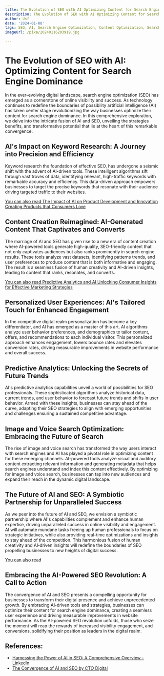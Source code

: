 ```yaml
---
title: The Evolution of SEO with AI Optimizing Content for Search Engine Dominance
description: The Evolution of SEO with AI Optimizing Content for Search Engine Dominance
author: Usf
date: '2024-01-08'
tags: SEO, AI, Search Engine Optimization, Content Optimization, Search Engine Dominance
imageUrl: /pixa/20240116203919.jpg

---
```

# The Evolution of SEO  with AI: Optimizing Content for Search Engine Dominance

In the ever-evolving digital landscape, search engine optimization (SEO) has  emerged as a cornerstone of online visibility and success.  As technology continues to  redefine the boundaries  of possibility artificial intelligence (AI) has taken center stage revolutionizing the way businesses optimize their content for search engine dominance. In this comprehensive exploration, we  delve into the intricate fusion of AI and SEO, unveiling the  strategies benefits, and transformative potential that lie at the heart  of this remarkable convergence.

## AI's Impact on Keyword Research:  A Journey into Precision and  Efficiency

Keyword research the foundation of effective  SEO, has undergone a seismic shift with the advent of AI-driven tools. These intelligent algorithms sift through vast troves of data, identifying relevant, high-traffic keywords with remarkable accuracy and efficiency.  This data-driven approach empowers businesses to  target the precise keywords that resonate with their audience  driving targeted traffic to their  websites.

[You can also  read The Impact of  AI on Product Development and Innovation Creating Products that Consumers Love](The%20Impact%20of%20AI%20on%20Product%20Development%20and%20Innovation%20Creating%20Products%20that%20Consumers%20Love)


## Content Creation  Reimagined: AI-Generated Content That Captivates and Converts

The marriage of AI and SEO has given rise to a new era of  content creation where AI-powered tools generate high-quality, SEO-friendly content that not only captivates audiences but also  ranks prominently in search engine results. These tools analyze vast datasets, identifying patterns trends, and user preferences  to produce content that is both informative and engaging. The result is a seamless fusion of human creativity  and AI-driven  insights,  leading to content that ranks, resonates, and  converts.

[You can  also read Predictive Analytics  and AI Unlocking Consumer Insights for Effective Marketing Strategies](Predictive%20Analytics%20and%20AI%20Unlocking%20Consumer%20Insights%20for%20Effective%20Marketing%20Strategies)


## Personalized User  Experiences: AI's Tailored Touch for Enhanced Engagement

In  the competitive digital realm personalization has become a key differentiator, and AI  has emerged as a master of  this  art. AI algorithms analyze user  behavior preferences,  and demographics to tailor content, offers, and recommendations to each individual visitor. This personalized approach enhances engagement, lowers bounce rates and elevates conversion rates, driving measurable improvements  in website performance and overall success.

## Predictive Analytics: Unlocking the Secrets of Future Trends

AI's predictive analytics capabilities unveil a world of possibilities for SEO professionals. These sophisticated algorithms analyze historical  data, current trends, and user  behavior to forecast future trends and shifts in  user behavior. Armed with these insights, businesses can stay ahead of  the curve, adapting their SEO strategies to  align with emerging opportunities and challenges ensuring a sustained competitive advantage.

## Image and Voice Search Optimization: Embracing the Future of Search

The rise of  image and voice  search has transformed  the  way users interact with search engines and AI has played a pivotal role in optimizing content for these emerging channels. AI-powered tools analyze visual and auditory content  extracting relevant information and generating  metadata that helps  search engines understand and index this content effectively. By optimizing for image and voice search, businesses can tap into new audiences and expand their reach in the  dynamic  digital landscape.

## The Future of AI and  SEO: A  Symbiotic Partnership  for Unparalleled Success

As we peer into the  future of AI and SEO, we envision a symbiotic partnership where AI's capabilities  complement and enhance human expertise, driving unparalleled success in online  visibility and engagement. AI will automate mundane tasks freeing up human professionals to focus on strategic initiatives, while also providing real-time optimizations and insights to stay ahead of the competition. This harmonious fusion of human creativity  and AI-driven insights will redefine the boundaries of SEO propelling businesses to new  heights of  digital success.

[You can also read ]()


## Embracing the AI-Powered  SEO Revolution: A Call to Action

The  convergence  of AI and SEO presents a compelling opportunity for businesses to transform their digital presence and achieve unprecedented growth. By embracing AI-driven tools and strategies, businesses can optimize their content  for search engine dominance, creating a seamless user experience and driving measurable improvements in  website performance. As the AI-powered SEO revolution unfolds, those who seize the moment will reap the rewards of increased visibility  engagement, and conversions, solidifying their position as leaders in the  digital  realm.

## References:
- [Harnessing the Power of AI in SEO: A Comprehensive Overview - LinkedIn](https://www.linkedin.com/pulse/harnessing-power-ai-seo-comprehensive-overview-tauseef-seo)
- [The Convergence of AI and SEO by CTO Digital](https://ctodigital.co.uk/the-convergence-of-ai-and-seo/)
